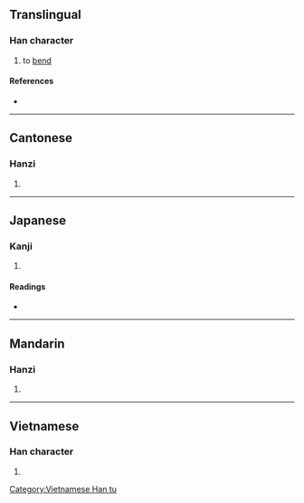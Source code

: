 {{character info/new}}
==Translingual==

===Han character===
{{Han char|rn=64|rad=手|as=04|sn=7|four=57020|canj=QB|ids=⿰扌月}}

# to [[bend]]

====References====
* {{Han ref|kx=0420.180|dkj=11872|dj=0767.200|hdz=31841.040|uh=6288|ud=25224|bh=CAF2|bd=51954}}

----

==Cantonese==

===Hanzi===
{{yue-hanzi|jyut=[[jyut6]]|y=yut6}}

# {{defn|lang=yue|sort=手04}}

----

==Japanese==

===Kanji===
{{ja-kanji|grade=|rs=手04}}

# {{defn|lang=ja|sort=手04}}

====Readings====
* {{ja-readings|on=[[げつ]] (getsu)|kun=[[おる]] (oru), [[おれる]] (oreru), [[うごく]] (ugoku), [[うごかす]] (ugokasu)}}

----

==Mandarin==

===Hanzi===
{{cmn-hanzi|pin=[[yuè]] ([[yue4]]), [[bà]] ([[ba4]])|wg=yüeh<sup>4</sup>, pa<sup>4</sup>}}

# {{defn|lang=cmn|sort=手04}}

----

==Vietnamese==

===Han character===
{{vi-readings|rs=手04|hanviet=ngoắt}}

# {{defn|lang=vi|sort=手04}}

[[Category:Vietnamese Han tu]]